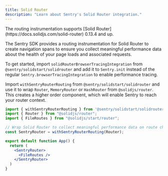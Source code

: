 ```yaml
---
title: Solid Router
description: "Learn about Sentry's Solid Router integration."
---
```


<Note>
  The routing instrumentation supports [Solid Router](https://docs.solidjs.com/solid-router) 0.13.4 and up.
</Note>

The Sentry SDK provides a routing instrumentation for Solid Router to create navigation spans to ensure
you collect meaningful performance data about the health of your page loads and associated requests.

To get started, import `solidRouterBrowserTracingIntegration` from `@sentry/solidstart/solidrouter` and add it to `Sentry.init`
instead of the regular `Sentry.browserTracingIntegration` to enable performance tracing.

Import `withSentryRouterRouting` from `@sentry/solidstart/solidrouter` and use it to wrap `Router`, `MemoryRouter` or `HashRouter` from `@solidjs/router`.
This creates a higher order component, which will enable Sentry to reach your router context.

```jsx
import { withSentryRouterRouting } from '@sentry/solidstart/solidrouter';
import { Router } from "@solidjs/router";
import { FileRoutes } from "@solidjs/start/router";

// Wrap Solid Router to collect meaningful performance data on route changes
const SentryRouter = withSentryRouterRouting(Router);

export default function App() {
  return (
    <SentryRouter>
      <FileRoutes />
    </SentryRouter>
  )
}
```
